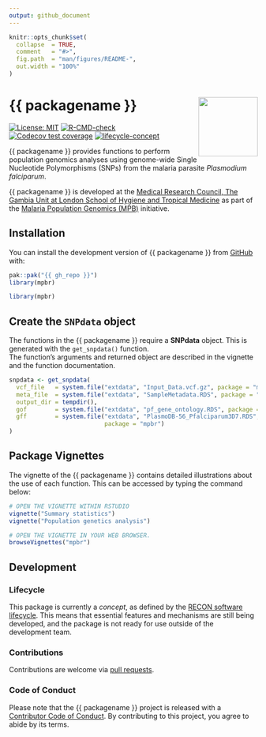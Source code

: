 ```yaml
---
output: github_document
---
```


<!-- README.md is generated from README.Rmd. Please edit that file. -->
<!-- The code to render this README is stored in .github/workflows/render-readme.yaml -->
<!-- Variables marked with double curly braces will be transformed beforehand: -->
<!-- `packagename` is extracted from the DESCRIPTION file -->
<!-- `gh_repo` is extracted via a special environment variable in GitHub Actions -->


```r
knitr::opts_chunk$set(
  collapse  = TRUE,
  comment   = "#>",
  fig.path  = "man/figures/README-",
  out.width = "100%"
)
```

# {{ packagename }} <img src="man/figures/logo.svg" align="right" width="120" />

<!-- badges: start -->
[![License: MIT](https://img.shields.io/badge/License-MIT-yellow.svg)](https://opensource.org/license/mit/)
[![R-CMD-check](https://github.com/{{ gh_repo }}/actions/workflows/R-CMD-check.yaml/badge.svg)](https://github.com/{{ gh_repo }}/actions/workflows/R-CMD-check.yaml)
[![Codecov test coverage](https://codecov.io/gh/{{ gh_repo }}/branch/main/graph/badge.svg)](https://app.codecov.io/gh/{{ gh_repo }}?branch=main)
[![lifecycle-concept](https://raw.githubusercontent.com/reconverse/reconverse.github.io/master/images/badge-experimental.svg)](https://www.reconverse.org/lifecycle.html#concept) 
<!-- badges: end -->

{{ packagename }} provides functions to perform population genomics analyses using genome-wide Single Nucleotide Polymorphisms (SNPs) from the malaria parasite _Plasmodium falciparum_.

<!-- This sentence is optional and can be removed -->
{{ packagename }} is developed at the [Medical Research Council, The Gambia Unit at London School of Hygiene and Tropical Medicine](https://www.lshtm.ac.uk/research/units/mrc-gambia) as part of the [Malaria Population Genomics (MPB)](https://data.org/initiatives/epiverse/) initiative.

## Installation

You can install the development version of {{ packagename }} from
[GitHub](https://github.com/) with:

```r
pak::pak("{{ gh_repo }}")
library(mpbr)
```

```r
library(mpbr)
```

## Create the `SNPdata` object
The functions in the {{ packagename }} require a **SNPdata** object. This is
generated with the `get_snpdata()` function.   
The function's arguments and returned object are described in the vignette and the function documentation.

```r
snpdata <- get_snpdata(
  vcf_file   = system.file("extdata", "Input_Data.vcf.gz", package = "mpbr"), 
  meta_file  = system.file("extdata", "SampleMetadata.RDS", package = "mpbr"), 
  output_dir = tempdir(), 
  gof        = system.file("extdata", "pf_gene_ontology.RDS", package = "mpbr"), 
  gff        = system.file("extdata", "PlasmoDB-56_Pfalciparum3D7.RDS",
                           package = "mpbr")
)
```

## Package Vignettes

The vignette of the {{ packagename }} contains detailed illustrations about the
use of each function. This can be accessed by typing the command below:

```r
# OPEN THE VIGNETTE WITHIN RSTUDIO
vignette("Summary statistics")
vignette("Population genetics analysis")

# OPEN THE VIGNETTE IN YOUR WEB BROWSER.
browseVignettes("mpbr")
```

## Development

### Lifecycle

This package is currently a *concept*, as defined by the [RECON software
lifecycle](https://www.reconverse.org/lifecycle.html). This means that essential
features and mechanisms are still being developed, and the package is not ready
for use outside of the development team.


### Contributions

Contributions are welcome via [pull requests](https://github.com/{{ gh_repo }}/pulls).

### Code of Conduct

Please note that the {{ packagename }} project is released with a 
[Contributor Code of Conduct](https://github.com/epiverse-trace/.github/blob/main/CODE_OF_CONDUCT.md).
By contributing to this project, you agree to abide by its terms.
